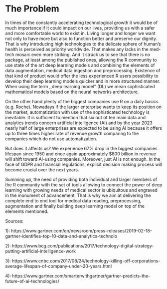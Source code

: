 # The Problem
<!-- 
Outlining the issue / weak point / problem to be solved by this proposal. This should be a compelling section that sets the reader up for the next section - the proposed solution!

It is important to cover:

 - [ ] What the problem is
 - [ ] Who it affects
 - [ ] Have there been previous attempts to resolve the problem
 - [ ] Why it should be tackled
-->

In times of the constantly accelerating technological growth it would be of much importance if it could impact on our lives, providing us with a safer and more comfortable world to exist in. Living longer and longer we want not only to have more but also to function better and preserve our dignity. That is why introducing high technologies to the delicate sphere of human's health is perceived as priority worldwide. That makes any lacks in the med-tech mosaic even more striking. And it struck us to see that there is no package, at least among the published ones, allowing the R community to use state of the art deep learning models and combining the elements of data augmentation, medical data ingestion and preprocessing. Existence of that kind of product would offer the less experienced R users possibility to develop their deep learning models quicker and in more structured manner. When using the term ,,deep learning model" (DL) we mean sophisticated mathematical models based on the neural networks architecture.

On the other hand plenty of the biggest companies use R on a daily basics (e.g. Roche). Nowadays if the larger enterprise wants to keep its position on the market, automatization with use of the sophisticated technology is inevitable. It is sufficient to mention that six out of ten main data and analytics trends concern artificial intelligence (AI) and by the year 2023 nearly half of large enterprises are expected to be using AI because it offers up to three times higher rate of revenue growth comparing to the companies which do not use automatization.

But does it affects us? We experience 67% drop in the biggest companies lifespan since 1950 and once again approximately $800 billion in revenue will shift toward AI-using companies. Moreover, just AI is not enough. In the face of GDPR and financial regulations, explicit decision making process will become crucial over the next years.

Summing up, the need of providing both individual and larger members of the R community with the set of tools allowing to connect the power of deep learning with growing needs of medical sector is ubiquitous and engraved in the monument of advancement. That is why we aim at delivering the complete end to end tool for medical data reading, preprocessing, augmentation and finally building deep learning model on top of the elements mentioned.

Sources: 

1): https://www.gartner.com/en/newsroom/press-releases/2019-02-18-gartner-identifies-top-10-data-and-analytics-technolo

2): https://www.bcg.com/publications/2017/technology-digital-strategy-putting-artificial-intelligence-work

3): https://www.cnbc.com/2017/08/24/technology-killing-off-corporations-average-lifespan-of-company-under-20-years.html

4): https://www.gartner.com/smarterwithgartner/gartner-predicts-the-future-of-ai-technologies/






